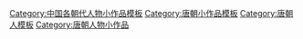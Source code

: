 [[Category:中国各朝代人物小作品模板|Category:中国各朝代人物小作品模板]]
[[Category:唐朝小作品模板|Category:唐朝小作品模板]]
[[Category:唐朝人模板|Category:唐朝人模板]]
[[Category:唐朝人物小作品|Category:唐朝人物小作品]]